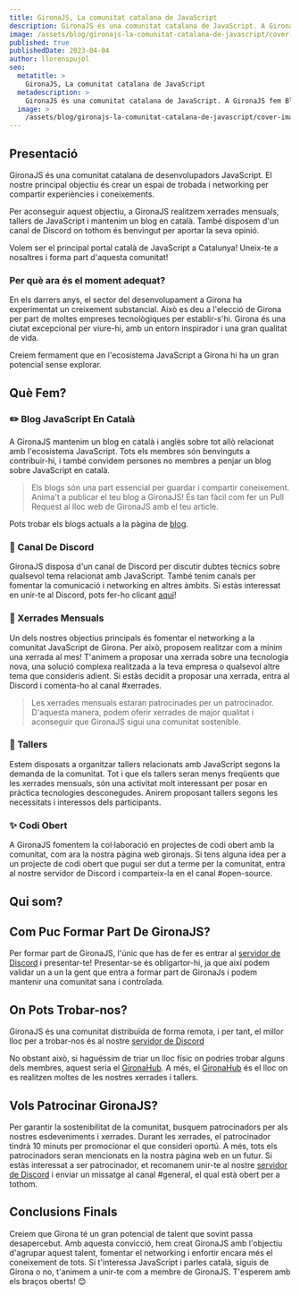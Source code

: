 ```yaml
---
title: GironaJS, La comunitat catalana de JavaScript
description: GironaJS és una comunitat catalana de JavaScript. A GironaJS fem Blogging en català, xerrades mensuals, tallers i moltes coses més relacionades amb JavaScript.
image: /assets/blog/gironajs-la-comunitat-catalana-de-javascript/cover-image.png
published: true
publishedDate: 2023-04-04
author: llorenspujol
seo:
  metatitle: >
    GironaJS, La comunitat catalana de JavaScript
  metadescription: >
    GironaJS és una comunitat catalana de JavaScript. A GironaJS fem Blogging en català, xerrades mensuals, tallers i moltes coses més relacionades amb JavaScript
  image: >
    /assets/blog/gironajs-la-comunitat-catalana-de-javascript/cover-image.png
---
```


## Presentació

GironaJS és una comunitat catalana de desenvolupadors JavaScript. El nostre principal objectiu és crear un espai de trobada i networking per compartir experiències i coneixements.

Per aconseguir aquest objectiu, a GironaJS realitzem xerrades mensuals, tallers de JavaScript i mantenim un blog en català. També disposem d'un canal de Discord on tothom és benvingut per aportar la seva opinió.

Volem ser el principal portal català de JavaScript a Catalunya! Uneix-te a nosaltres i forma part d'aquesta comunitat!

### Per què ara és el moment adequat?

En els darrers anys, el sector del desenvolupament a Girona ha experimentat un creixement substancial. Això es deu a l'elecció de Girona per part de moltes empreses tecnològiques per establir-s'hi. Girona és una ciutat excepcional per viure-hi, amb un entorn inspirador i una gran qualitat de vida.

Creiem fermament que en l'ecosistema JavaScript a Girona hi ha un gran potencial sense explorar.

<Separator />

## Què Fem?

### ✏️ Blog JavaScript En Català

A GironaJS mantenim un blog en català i anglès sobre tot allò relacionat amb l'ecosistema JavaScript. Tots els membres són benvinguts a contribuir-hi, i també convidem persones no membres a penjar un blog sobre JavaScript en català.

> Els blogs són una part essencial per guardar i compartir coneixement. Anima't a publicar el teu blog a GironaJS! És tan fàcil com fer un Pull Request al lloc web de GironaJS amb el teu article.

Pots trobar els blogs actuals a la pàgina de [blog](https://gironajs.com/ca/blog).

### 👥 Canal De Discord

GironaJS disposa d'un canal de Discord per discutir dubtes tècnics sobre qualsevol tema relacionat amb JavaScript. També tenim canals per fomentar la comunicació i networking en altres àmbits. Si estàs interessat en unir-te al Discord, pots fer-ho clicant [aquí](https://discord.gg/eBkQTD2Pax)!

### 💬 Xerrades Mensuals

Un dels nostres objectius principals és fomentar el networking a la comunitat JavaScript de Girona. Per això, proposem realitzar com a mínim una xerrada al mes! T'animem a proposar una xerrada sobre una tecnologia nova, una solució complexa realitzada a la teva empresa o qualsevol altre tema que consideris adient. Si estàs decidit a proposar una xerrada, entra al Discord i comenta-ho al canal #xerrades.

> Les xerrades mensuals estaran patrocinades per un patrocinador. D'aquesta manera, podem oferir xerrades de major qualitat i aconseguir que GironaJS sigui una comunitat sostenible.

### 🔨 Tallers

Estem disposats a organitzar tallers relacionats amb JavaScript segons la demanda de la comunitat. Tot i que els tallers seran menys freqüents que les xerrades mensuals, són una activitat molt interessant per posar en pràctica tecnologies desconegudes. Anirem proposant tallers segons les necessitats i interessos dels participants.

### ✨ Codi Obert

A GironaJS fomentem la col·laboració en projectes de codi obert amb la comunitat, com ara la nostra pàgina web gironajs. Si tens alguna idea per a un projecte de codi obert que pugui ser dut a terme per la comunitat, entra al nostre servidor de Discord i comparteix-la en el canal #open-source.

<Separator />

## Qui som?

<BlogMembersList />

## Com Puc Formar Part De GironaJS?

Per formar part de GironaJS, l'únic que has de fer es entrar al [servidor de Discord](https://discord.gg/eBkQTD2Pax) i presentar-te!
Presentar-se és obligartor-hi, ja que així podem validar un a un la gent que entra a formar part de GironaJs i podem mantenir una comunitat sana i controlada.

## On Pots Trobar-nos?

GironaJS és una comunitat distribuïda de forma remota, i per tant, el millor lloc per a trobar-nos és al nostre [servidor de Discord](https://discord.gg/eBkQTD2Pax)

No obstant això, si haguéssim de triar un lloc físic on podries trobar alguns dels membres, aquest seria el [GironaHub](https://girona-hub.com/). A més, el [GironaHub](https://girona-hub.com/) és el lloc on es realitzen moltes de les nostres xerrades i tallers.

## Vols Patrocinar GironaJS?

Per garantir la sostenibilitat de la comunitat, busquem patrocinadors per als nostres esdeveniments i xerrades.
Durant les xerrades, el patrocinador tindrà 10 minuts per promocionar el que consideri oportú.
A més, tots els patrocinadors seran mencionats en la nostra pàgina web en un futur.
Si estàs interessat a ser patrocinador, et recomanem unir-te al nostre [servidor de Discord](https://discord.gg/eBkQTD2Pax) i enviar un missatge al canal #general, el qual està obert per a tothom.

## Conclusions Finals

Creiem que Girona té un gran potencial de talent que sovint passa desapercebut. Amb aquesta convicció, hem creat GironaJS amb l'objectiu d'agrupar aquest talent, fomentar el networking i enfortir encara més el coneixement de tots. Si t'interessa JavaScript i parles català, siguis de Girona o no, t'animem a unir-te com a membre de GironaJS. T'esperem amb els braços oberts! 😊

<Separator />

